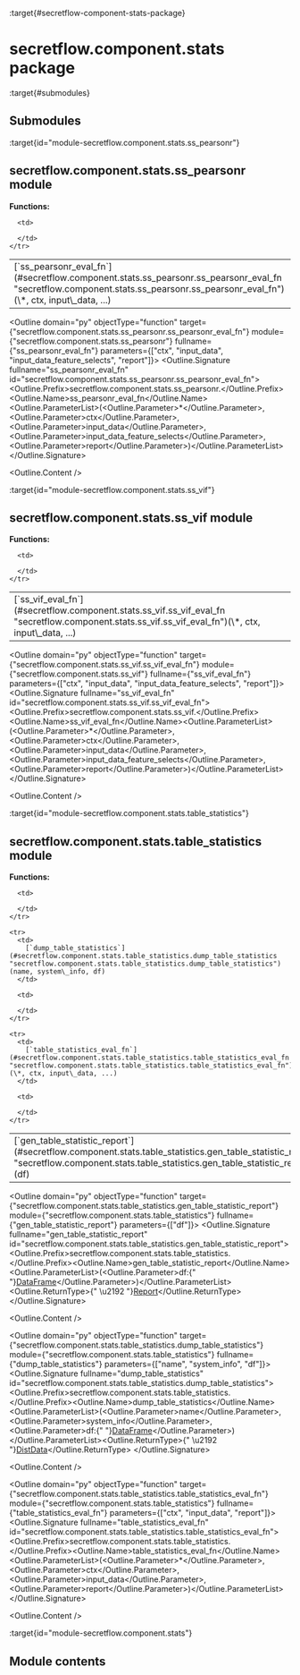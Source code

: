 :target{#secretflow-component-stats-package}

# secretflow\.component.stats package

:target{#submodules}

## Submodules

:target{id="module-secretflow.component.stats.ss_pearsonr"}

## secretflow\.component.stats.ss\_pearsonr module

<strong>Functions:</strong>

<table>
  <tbody>
    <tr>
      <td>
        [`ss_pearsonr_eval_fn`](#secretflow.component.stats.ss_pearsonr.ss_pearsonr_eval_fn "secretflow.component.stats.ss_pearsonr.ss_pearsonr_eval_fn")(\*, ctx, input\_data, ...)
      </td>

      <td>

      </td>
    </tr>
  </tbody>
</table>

<Outline domain="py" objectType="function" target={"secretflow.component.stats.ss_pearsonr.ss_pearsonr_eval_fn"} module={"secretflow.component.stats.ss_pearsonr"} fullname={"ss_pearsonr_eval_fn"} parameters={["ctx", "input_data", "input_data_feature_selects", "report"]}>
  <Outline.Signature fullname="ss_pearsonr_eval_fn" id="secretflow.component.stats.ss_pearsonr.ss_pearsonr_eval_fn">
    <Outline.Prefix>secretflow\.component.stats.ss\_pearsonr.</Outline.Prefix><Outline.Name>ss\_pearsonr\_eval\_fn</Outline.Name><Outline.ParameterList><span>(</span><Outline.Parameter><span>\*</span></Outline.Parameter>, <Outline.Parameter><span className="name">ctx</span></Outline.Parameter>, <Outline.Parameter><span className="name">input\_data</span></Outline.Parameter>, <Outline.Parameter><span className="name">input\_data\_feature\_selects</span></Outline.Parameter>, <Outline.Parameter><span className="name">report</span></Outline.Parameter><span>)</span></Outline.ParameterList>
  </Outline.Signature>

  <Outline.Content />
</Outline>

:target{id="module-secretflow.component.stats.ss_vif"}

## secretflow\.component.stats.ss\_vif module

<strong>Functions:</strong>

<table>
  <tbody>
    <tr>
      <td>
        [`ss_vif_eval_fn`](#secretflow.component.stats.ss_vif.ss_vif_eval_fn "secretflow.component.stats.ss_vif.ss_vif_eval_fn")(\*, ctx, input\_data, ...)
      </td>

      <td>

      </td>
    </tr>
  </tbody>
</table>

<Outline domain="py" objectType="function" target={"secretflow.component.stats.ss_vif.ss_vif_eval_fn"} module={"secretflow.component.stats.ss_vif"} fullname={"ss_vif_eval_fn"} parameters={["ctx", "input_data", "input_data_feature_selects", "report"]}>
  <Outline.Signature fullname="ss_vif_eval_fn" id="secretflow.component.stats.ss_vif.ss_vif_eval_fn">
    <Outline.Prefix>secretflow\.component.stats.ss\_vif.</Outline.Prefix><Outline.Name>ss\_vif\_eval\_fn</Outline.Name><Outline.ParameterList><span>(</span><Outline.Parameter><span>\*</span></Outline.Parameter>, <Outline.Parameter><span className="name">ctx</span></Outline.Parameter>, <Outline.Parameter><span className="name">input\_data</span></Outline.Parameter>, <Outline.Parameter><span className="name">input\_data\_feature\_selects</span></Outline.Parameter>, <Outline.Parameter><span className="name">report</span></Outline.Parameter><span>)</span></Outline.ParameterList>
  </Outline.Signature>

  <Outline.Content />
</Outline>

:target{id="module-secretflow.component.stats.table_statistics"}

## secretflow\.component.stats.table\_statistics module

<strong>Functions:</strong>

<table>
  <tbody>
    <tr>
      <td>
        [`gen_table_statistic_report`](#secretflow.component.stats.table_statistics.gen_table_statistic_report "secretflow.component.stats.table_statistics.gen_table_statistic_report")(df)
      </td>

      <td>

      </td>
    </tr>

    <tr>
      <td>
        [`dump_table_statistics`](#secretflow.component.stats.table_statistics.dump_table_statistics "secretflow.component.stats.table_statistics.dump_table_statistics")(name, system\_info, df)
      </td>

      <td>

      </td>
    </tr>

    <tr>
      <td>
        [`table_statistics_eval_fn`](#secretflow.component.stats.table_statistics.table_statistics_eval_fn "secretflow.component.stats.table_statistics.table_statistics_eval_fn")(\*, ctx, input\_data, ...)
      </td>

      <td>

      </td>
    </tr>
  </tbody>
</table>

<Outline domain="py" objectType="function" target={"secretflow.component.stats.table_statistics.gen_table_statistic_report"} module={"secretflow.component.stats.table_statistics"} fullname={"gen_table_statistic_report"} parameters={["df"]}>
  <Outline.Signature fullname="gen_table_statistic_report" id="secretflow.component.stats.table_statistics.gen_table_statistic_report">
    <Outline.Prefix>secretflow\.component.stats.table\_statistics.</Outline.Prefix><Outline.Name>gen\_table\_statistic\_report</Outline.Name><Outline.ParameterList><span>(</span><Outline.Parameter><span className="name">df</span><span>:</span><span>{" "}</span><span className="name">[DataFrame](https://pandas.pydata.org/pandas-docs/dev/reference/api/pandas.DataFrame.html#pandas.DataFrame "（在 pandas v2.2.0.dev0+401.g70a11418a7）")</span></Outline.Parameter><span>)</span></Outline.ParameterList><Outline.ReturnType><span>{" \u2192 "}</span>[Report](secretflow.spec.spec.v1.mdx#secretflow.spec.v1.report_pb2.Report "secretflow.spec.v1.report_pb2.Report")</Outline.ReturnType>
  </Outline.Signature>

  <Outline.Content />
</Outline>

<Outline domain="py" objectType="function" target={"secretflow.component.stats.table_statistics.dump_table_statistics"} module={"secretflow.component.stats.table_statistics"} fullname={"dump_table_statistics"} parameters={["name", "system_info", "df"]}>
  <Outline.Signature fullname="dump_table_statistics" id="secretflow.component.stats.table_statistics.dump_table_statistics">
    <Outline.Prefix>secretflow\.component.stats.table\_statistics.</Outline.Prefix><Outline.Name>dump\_table\_statistics</Outline.Name><Outline.ParameterList><span>(</span><Outline.Parameter><span className="name">name</span></Outline.Parameter>, <Outline.Parameter><span className="name">system\_info</span></Outline.Parameter>, <Outline.Parameter><span className="name">df</span><span>:</span><span>{" "}</span><span className="name">[DataFrame](https://pandas.pydata.org/pandas-docs/dev/reference/api/pandas.DataFrame.html#pandas.DataFrame "（在 pandas v2.2.0.dev0+401.g70a11418a7）")</span></Outline.Parameter><span>)</span></Outline.ParameterList><Outline.ReturnType><span>{" \u2192 "}</span>[DistData](secretflow.spec.spec.v1.mdx#secretflow.spec.v1.data_pb2.DistData "secretflow.spec.v1.data_pb2.DistData")</Outline.ReturnType>
  </Outline.Signature>

  <Outline.Content />
</Outline>

<Outline domain="py" objectType="function" target={"secretflow.component.stats.table_statistics.table_statistics_eval_fn"} module={"secretflow.component.stats.table_statistics"} fullname={"table_statistics_eval_fn"} parameters={["ctx", "input_data", "report"]}>
  <Outline.Signature fullname="table_statistics_eval_fn" id="secretflow.component.stats.table_statistics.table_statistics_eval_fn">
    <Outline.Prefix>secretflow\.component.stats.table\_statistics.</Outline.Prefix><Outline.Name>table\_statistics\_eval\_fn</Outline.Name><Outline.ParameterList><span>(</span><Outline.Parameter><span>\*</span></Outline.Parameter>, <Outline.Parameter><span className="name">ctx</span></Outline.Parameter>, <Outline.Parameter><span className="name">input\_data</span></Outline.Parameter>, <Outline.Parameter><span className="name">report</span></Outline.Parameter><span>)</span></Outline.ParameterList>
  </Outline.Signature>

  <Outline.Content />
</Outline>

:target{id="module-secretflow.component.stats"}

## Module contents
